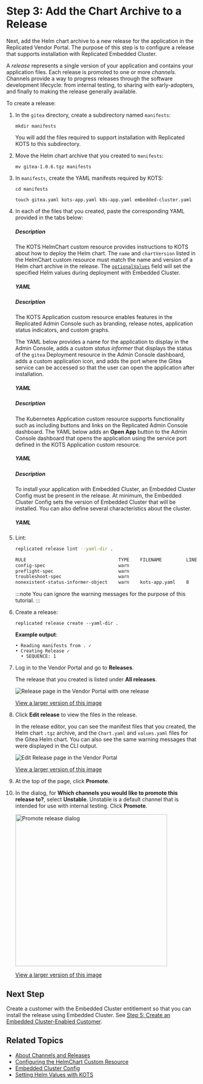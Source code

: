 
# Step 3: Add the Chart Archive to a Release

Next, add the Helm chart archive to a new release for the application in the Replicated Vendor Portal. The purpose of this step is to configure a release that supports installation with Replicated Embedded Cluster.

A _release_ represents a single version of your application and contains your application files. Each release is promoted to one or more _channels_. Channels provide a way to progress releases through the software development lifecycle: from internal testing, to sharing with early-adopters, and finally to making the release generally available.

To create a release:

1. In the `gitea` directory, create a subdirectory named `manifests`:

   ```
   mkdir manifests
   ```

   You will add the files required to support installation with Replicated KOTS to this subdirectory.

1. Move the Helm chart archive that you created to `manifests`:

   ```
   mv gitea-1.0.6.tgz manifests
   ```

1. In `manifests`, create the YAML manifests required by KOTS:
   ```
   cd manifests
   ```
   ```
   touch gitea.yaml kots-app.yaml k8s-app.yaml embedded-cluster.yaml
   ```

1. In each of the files that you created, paste the corresponding YAML provided in the tabs below:

   <Tabs>
   <TabItem value="helmchart" label="gitea.yaml" default>
    <h5>Description</h5>
    <p>The KOTS HelmChart custom resource provides instructions to KOTS about how to deploy the Helm chart. The <code>name</code> and <code>chartVersion</code> listed in the HelmChart custom resource must match the name and version of a Helm chart archive in the release. The <a href="/vendor/helm-optional-value-keys#conditionally-set-values"><code>optionalValues</code></a> field will set the specified Helm values during deployment with Embedded Cluster.</p>
    <h5>YAML</h5>
    <HelmChartCr/>
   </TabItem>
   <TabItem value="kots-app" label="kots-app.yaml">
   <h5>Description</h5>
    <p>The KOTS Application custom resource enables features in the Replicated Admin Console such as branding, release notes, application status indicators, and custom graphs.</p><p>The YAML below provides a name for the application to display in the Admin Console, adds a custom <em>status informer</em> that displays the status of the <code>gitea</code> Deployment resource in the Admin Console dashboard, adds a custom application icon, and adds the port where the Gitea service can be accessed so that the user can open the application after installation.</p>
    <h5>YAML</h5>
    <KotsCr/>
   </TabItem>
   <TabItem value="k8s-app" label="k8s-app.yaml">
   <h5>Description</h5>
    <p>The Kubernetes Application custom resource supports functionality such as including buttons and links on the Replicated Admin Console dashboard. The YAML below adds an <strong>Open App</strong> button to the Admin Console dashboard that opens the application using the service port defined in the KOTS Application custom resource.</p>
    <h5>YAML</h5>
    <K8sCr/>
   </TabItem>
   <TabItem value="ec" label="embedded-cluster.yaml">
   <h5>Description</h5>
    <p>To install your application with Embedded Cluster, an Embedded Cluster Config must be present in the release. At minimum, the Embedded Cluster Config sets the version of Embedded Cluster that will be installed. You can also define several characteristics about the cluster.</p>
    <h5>YAML</h5>
    <EcCr/>
   </TabItem>
   </Tabs>

1. Lint:

   ```bash
   replicated release lint --yaml-dir .
   ```
   ```bash
   RULE                                  TYPE    FILENAME         LINE    MESSAGE
   config-spec                           warn                                                                                                                                                    Missing config spec
   preflight-spec                        warn                                                                                                                                                    Missing preflight spec
   troubleshoot-spec                     warn                                                                                                                                                    Missing troubleshoot spec
   nonexistent-status-informer-object    warn    kots-app.yaml    8       Status informer points to a nonexistent kubernetes object. If this is a Helm resource, this warning can be ignored.
   ```
   :::note
   You can ignore the warning messages for the purpose of this tutorial.
   :::

1. Create a release:

   ```
   replicated release create --yaml-dir .
   ```
   **Example output**:
   ```
   • Reading manifests from . ✓
   • Creating Release ✓
     • SEQUENCE: 1
   ```

1. Log in to the Vendor Portal and go to **Releases**.

    The release that you created is listed under **All releases**.

    ![Release page in the Vendor Portal with one release](/images/tutorial-kots-helm-release-seq-1.png)

    [View a larger version of this image](/images/tutorial-kots-helm-release-seq-1.png)

1. Click **Edit release** to view the files in the release.

    In the release editor, you can see the manifest files that you created, the Helm chart `.tgz` archive, and the `Chart.yaml` and `values.yaml` files for the Gitea Helm chart. You can also see the same warning messages that were displayed in the CLI output.

    ![Edit Release page in the Vendor Portal](/images/tutorial-kots-helm-release-edit-seq-1.png)

    [View a larger version of this image](/images/tutorial-kots-helm-release-edit-seq-1.png)

1. At the top of the page, click **Promote**.

1. In the dialog, for **Which channels you would like to promote this release to?**, select **Unstable**. Unstable is a default channel that is intended for use with internal testing. Click **Promote**.

    <img alt="Promote release dialog" src="/images/release-promote.png" width="400px"/>

    [View a larger version of this image](/images/release-promote.png)    

## Next Step

Create a customer with the Embedded Cluster entitlement so that you can install the release using Embedded Cluster. See [Step 5: Create an Embedded Cluster-Enabled Customer](tutorial-embedded-cluster-create-customer).

## Related Topics

* [About Channels and Releases](/vendor/releases-about)
* [Configuring the HelmChart Custom Resource](/vendor/helm-native-v2-using)
* [Embedded Cluster Config](/reference/embedded-config)
* [Setting Helm Values with KOTS](/vendor/helm-optional-value-keys)